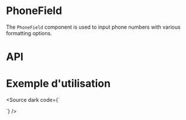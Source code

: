 
<Meta title="Composants/Formulaires/PhoneField" component={PhoneField} />

# PhoneField

The `PhoneField` component is used to input phone numbers with various formatting options.

<Canvas of={PhoneFieldStories.Default} />

# API

<Controls of={PhoneFieldStories.Default} />

# Exemple d'utilisation

<Source dark code={`
<script setup lang="ts">

const value = ref('')

const handleChange = (newValue) => {
    console.log('Value changed:', newValue)
}
const customIndicatifs = ref([
    { code: '+99', country: 'Utopia', abbreviation: 'UT', mask: '## ## ## ##', phoneLength: 8 },
    { code: '+98', country: 'Paradise', abbreviation: 'PA', mask: '## ## ## ##', phoneLength: 18 },
])
</script>

<template>
    <PhoneField
        v-model="value"
        required
        with-country-code
        country-code-required
        display-format="code-abbreviation"
        :custom-indicatifs="customIndicatifs"
        :use-custom-indicatifs-only="true"
        outlined
        outlined-indicatif
        @change="handleChange"
    />
</template>
`} />